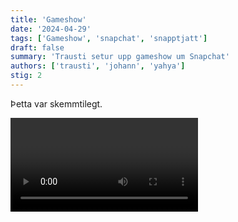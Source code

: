 ```yaml
---
title: 'Gameshow'
date: '2024-04-29'
tags: ['Gameshow', 'snapchat', 'snapptjatt']
draft: false
summary: 'Trausti setur upp gameshow um Snapchat'
authors: ['trausti', 'johann', 'yahya']
stig: 2
---
```



Þetta var skemmtilegt.


<Video id="zbOAb0BGlaM" />


# Um keppnina


Hér koma allar spurningar í keppninni og hver vann þannig horfðu fyrst á myndbandið áður en þú lest eitthvað hér fyrir neðan.



Þetta eru alls 10 spurningar

### spurning 1


Færð 100 snap stig.


Hvað hét Snapchat upprunalega? *Picaboo*


**Jóhann gískaði rétt**


### spurning 2


Færð 100 snap stig.


Hvaða ár var Picaboo stofnað? *2011.*


**Enginn gískaði rétt**


### spurning 3


Færð 150 snap stig fyrir hvern réttan.
Ef ekkert rétt er rétt þá ræður Trausti hver fær 50 stig.


Hverjir hétu þrír stofnendur Picaboo? *Evan Spiegel, Bobby Murphy og Reggie Brown.*


**Enginn gískaði rétt en Jóhann var nær (50 stig)**


### spurning 4


Færð 100 snap stig ef þú færð rétt.


Hvað bauð Snapchat upp á sem ekkert annað fyrirtæki bauð upp á? myndir sem hverfa í staðinn fyrir að vistast. 


**Jóhann náði rétt**


### spurning 5


Hver af þeim þrem mönnum sem stofnuðu Snapchat komu með hugmyndina um myndir sem hverfa og hvað gerðist við stöðu hans í fyrirtækinu 
seinna?
*Reggie Brown kom með hugmyndina og hann var rekinn út.*


### Skemmtileikur 1


Trausti spyr þann sem hefur fleiri stig tölu milli 1 til 500 og sú tala er +hvað hinn þáttakandinn fær.


**Jóhann valdi 500 og þá fékk Yahya 500 stig**


### spurning 6


Færð 150 snap stig ef þú færð rétt.


Hvað gerði Reggie Brown eftir að hann var rekinn úr Snapchat fyrirtækinu?
*Reggie Brown kærði fyrirtækið og fékk pening og viðurkenningu að hann tók þátt í að búa til Spachat.*


**Enginn fékk rétt.**


### spurning 7


Færð 150 snap stig ef þú færð rétt.


Hversu mikinn pening fékk Reggie Brown fyrir það að vinna kæruna? *157,5 milljónir bandaríkja dala.*


**Jóhann gískaði 100 milljónir og Yahya gískaði 50 milljónir, Jóhann var nær og fékk þá 150 stig**


### spurning 8


Færð 200 snap stig ef þú færð rétt.


Hversu marga vini er hægt að eiga á Snapchat?
1000
2000
4000
*6000*
Endalaust.


**Jóhann valdi "2000" og Yahya valdi "endalaust", enginn valdi rétt og þá fékk enginn stig.**


### Skemmtileikur 2


Trausti spyr þann sem hefur færri stig tölu milli 1 til 500 og sú tala er -hvað hinn þáttakandinn er með.


**Jóhann valdi 500 og þá missti Yahya 500 stig*


### spurning 9


Færð 300 snap stig ef þú færð rétt.


Hversu margir notuðu Snapchat á síðasta ári? *800 milljónir.*


**Yahya gískaði 500 milljónir og Jóhann gískaði 1,5 milljörð, Yahya var nær og fékk stigin**


### spurning 1ö


Færð 500 snap stig ef þú færð rétt.


Sá sem er með færri stig byrjar og svo skiptir það á milli þangað til einn fær rétt.
Hvaða hefur Snapchat sem fáir aðrir samfélagsmiðlar nota sem er oft lítið illa til í Snapchat appinu.
*Snapmap.*


**Jóhann gískaði rétt**


### Lokastig


Jóhann - 900 stig


Yahya - 300 stig


Jóhann vann með þrefalt fleiri stig en Yahya. 
Kannski gerum við aftur gameshow og þá mun Yahya vonandi gera comeback.